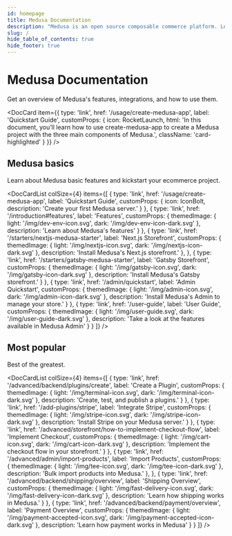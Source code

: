 ```yaml
---
id: homepage
title: Medusa Documentation
description: "Medusa is an open source composable commerce platform. Learn about its features and how to use it."
slug: /
hide_table_of_contents: true
hide_footer: true
---
```



# Medusa Documentation

Get an overview of Medusa's features, integrations, and how to use them.

<DocCard item={{
  type: 'link',
  href: '/usage/create-medusa-app',
  label: 'Quickstart Guide',
  customProps: {
    icon: RocketLaunch,
    html: 'In this document, you’ll learn how to use create-medusa-app to create a Medusa project with the three main components of Medusa.',
    className: 'card-highlighted'
  }
}} />

## Medusa basics

Learn about Medusa basic features and kickstart your ecommerce project.

<DocCardList colSize={4} items={[
  {
    type: 'link',
    href: '/usage/create-medusa-app',
    label: 'Quickstart Guide',
    customProps: {
      icon: IconBolt,
      description: 'Create your first Medusa server.'
    }
  },
  {
    type: 'link',
    href: '/introduction#features',
    label: 'Features',
    customProps: {
      themedImage: {
        light: '/img/dev-env-icon.svg',
        dark: '/img/dev-env-icon-dark.svg'
      },
      description: 'Learn about Medusa\'s features'
    }
  },
  {
    type: 'link',
    href: '/starters/nextjs-medusa-starter',
    label: 'Next.js Storefront',
    customProps: {
      themedImage: {
        light: '/img/nextjs-icon.svg',
        dark: '/img/nextjs-icon-dark.svg'
      },
      description: 'Install Medusa\'s Next.js storefront.'
    },
  },
  {
    type: 'link',
    href: '/starters/gatsby-medusa-starter',
    label: 'Gatsby Storefront',
    customProps: {
      themedImage: {
        light: '/img/gatsby-icon.svg',
        dark: '/img/gatsby-icon-dark.svg'
      },
      description: 'Install Medusa\'s Gatsby storefront.'
    }
  },
  {
    type: 'link',
    href: '/admin/quickstart',
    label: 'Admin Quickstart',
    customProps: {
      themedImage: {
        light: '/img/admin-icon.svg',
        dark: '/img/admin-icon-dark.svg'
      },
      description: 'Install Medusa\'s Admin to manage your store.'
    }
  },
  {
    type: 'link',
    href: '/user-guide',
    label: 'User Guide',
    customProps: {
      themedImage: {
        light: '/img/user-guide.svg',
        dark: '/img/user-guide-dark.svg'
      },
      description: 'Take a look at the features available in Medusa Admin'
    }
  }
]} />

## Most popular

Best of the greatest.

<DocCardList colSize={4} items={[
  {
    type: 'link',
    href: '/advanced/backend/plugins/create',
    label: 'Create a Plugin',
    customProps: {
      themedImage: {
        light: '/img/terminal-icon.svg',
        dark: '/img/terminal-icon-dark.svg'
      },
      description: 'Create, test, and publish a plugins.'
    }
  },
  {
    type: 'link',
    href: '/add-plugins/stripe',
    label: 'Integrate Stripe',
    customProps: {
      themedImage: {
        light: '/img/stripe-icon.svg',
        dark: '/img/stripe-icon-dark.svg'
      },
      description: 'Install Stripe on your Medusa server.'
    }
  },
  {
    type: 'link',
    href: '/advanced/storefront/how-to-implement-checkout-flow',
    label: 'Implement Checkout',
    customProps: {
      themedImage: {
        light: '/img/cart-icon.svg',
        dark: '/img/cart-icon-dark.svg'
      },
      description: 'Implement the checkout flow in your storefront.'
    }
  },
  {
    type: 'link',
    href: '/advanced/admin/import-products',
    label: 'Import Products',
    customProps: {
      themedImage: {
        light: '/img/tee-icon.svg',
        dark: '/img/tee-icon-dark.svg'
      },
      description: 'Bulk import products into Medusa.'
    },
  },
  {
    type: 'link',
    href: '/advanced/backend/shipping/overview',
    label: 'Shipping Overview',
    customProps: {
      themedImage: {
        light: '/img/fast-delivery-icon.svg',
        dark: '/img/fast-delivery-icon-dark.svg'
      },
      description: 'Learn how shipping works in Medusa.'
    }
  },
  {
    type: 'link',
    href: '/advanced/backend/payment/overview',
    label: 'Payment Overview',
    customProps: {
      themedImage: {
        light: '/img/payment-accepted-icon.svg',
        dark: '/img/payment-accepted-icon-dark.svg'
      },
      description: 'Learn how payment works in Medusa'
    }
  }
]} />
